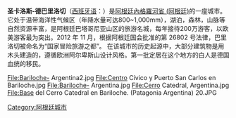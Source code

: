 {{Infobox Settlement
| name = 圣卡洛斯-德巴里洛切<br />San Carlos de Bariloche
| image_skyline = 
| imagesize = 
| image_caption = 
| image_flag = 
| image_shield = Bariloche Coats of Arms.svg
| pushpin_map = Argentina
| pushpin_label_position = bottom
| pushpin_mapsize = 200
| subdivision_type = 国家
| subdivision_name = {{ARG}}
| subdivision_type1 = [[阿根廷行政区划|省]]
| subdivision_name1 = [[內格羅河省_(阿根廷)|內格羅河省 (阿根廷)]]
| subdivision_type2 = 
| subdivision_name2 = 
| elevation_m = 893
| elevation_ft = 
| area_total_km2 = 
| population_as_of = 
| population_total = 
| population_density_km2 = 
| timezone = 
| utc_offset = 
| timezone_DST = 
| utc_offset_DST = 
| latd = 41
| latm = 09
| lats = 
| latNS = S
| longd = 71
| longm = 18
| longs = 
| longEW = W
| website =  
}}
'''圣卡洛斯-德巴里洛切'''（[[西班牙语|西班牙语]]：'''{{lang|es|San Carlos de Bariloche}}'''）是[[阿根廷|阿根廷]][[內格羅河省_(阿根廷)|內格羅河省 (阿根廷)]]的一座城市。
它处于温带海洋性气候区（年降水量可达800~1,000mm），湖泊，森林，山脉等自然资源丰富，是阿根廷巴塔哥尼亚山区的旅游名城，每年接待200万游客，以欧美游客最为突出。2012 年 11 月，根据阿根廷国会批准的第 26802 号法律，巴里洛切被命名为“国家冒险旅游之都”。
在该城市的历史起源中，大部分建筑物是用木头建造的，遵循欧洲阿尔卑斯山设计风格。第一批定居在这个地方的白人是德国血统的移民。

<gallery>
File:Bariloche- Argentina2.jpg
File:Centro Cívico y Puerto San Carlos en Bariloche.jpg
File:Bariloche- Argentina.jpg
File:Cerro Catedral, Argentina.jpg
File:Base del Cerro Catedral en Bariloche. (Patagonia Argentina) 20.JPG
</gallery>
{{Commons+cat|San Carlos de Bariloche|圣卡洛斯-德巴里洛切|San Carlos de Bariloche|position=left}}

{{Authority control}}
{{Argentina-stub}}

[[Category:阿根廷城市|Category:阿根廷城市]]